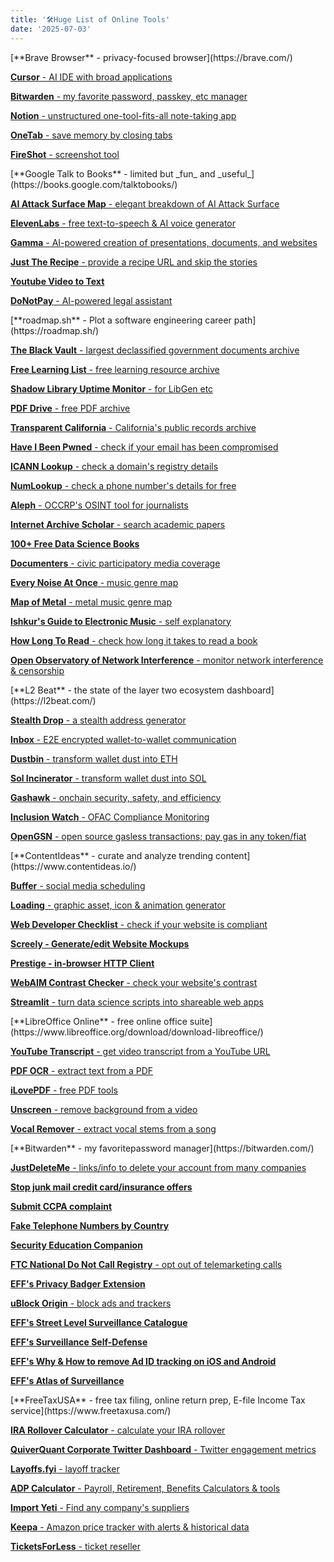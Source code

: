 ```yaml
---
title: '🛠️Huge List of Online Tools'
date: '2025-07-03'
---
```



<ToggleDropdown title="Apps I use AT LEAST once every day">
[**Brave Browser** - privacy-focused browser](https://brave.com/)

[**Cursor** - AI IDE with broad applications](https://cursor.com/)

[**Bitwarden** - my favorite password, passkey, etc manager](https://bitwarden.com/)

[**Notion** - unstructured one-tool-fits-all note-taking app](https://www.notion.so/)

[**OneTab** - save memory by closing tabs](https://chromewebstore.google.com/detail/onetab/chphlpgkkbolifaimnlloiipkdnihall?hl=en)

[**FireShot** - screenshot tool](https://chromewebstore.google.com/detail/take-webpage-screenshots/mcbpblocgmgfnpjjppndjkmgjaogfceg)

</ToggleDropdown>

<ToggleDropdown title="AI">
[**Google Talk to Books** - limited but _fun_ and _useful_](https://books.google.com/talktobooks/)

[**AI Attack Surface Map** - elegant breakdown of AI Attack Surface](https://danielmiessler.com/blog/the-ai-attack-surface-map-v1-0)

[**ElevenLabs** - free text-to-speech & AI voice generator](https://elevenlabs.io/)

[**Gamma** - AI-powered creation of presentations, documents, and websites](https://gamma.app/)

[**Just The Recipe** - provide a recipe URL and skip the stories](https://www.justtherecipe.com/)

[**Youtube Video to Text**](https://www.youvideototext.com/)

[**DoNotPay** - AI-powered legal assistant](https://www.donotpay.com/)

</ToggleDropdown>

<ToggleDropdown title="Archives, Repositories, and OSInt">
[**roadmap.sh** - Plot a software engineering career path](https://roadmap.sh/)

[**The Black Vault** - largest declassified government documents archive](https://www.theblackvault.com/documentarchive/)

[**Free Learning List** - free learning resource archive](https://freelearninglist.org/)

[**Shadow Library Uptime Monitor** - for LibGen etc](https://open-slum.org/)

[**PDF Drive** - free PDF archive](https://www.pdfdrive.com/)

[**Transparent California** - California's public records archive](https://transparentcalifornia.com/)

[**Have I Been Pwned** - check if your email has been compromised](https://haveibeenpwned.com/)

[**ICANN Lookup** - check a domain's registry details](https://lookup.icann.org/en)

[**NumLookup** - check a phone number's details for free](https://www.numlookup.com/)

[**Aleph** - OCCRP's OSINT tool for journalists](https://aleph.occrp.org/)

[**Internet Archive Scholar** - search academic papers](https://scholar.archive.org/)

[**100+ Free Data Science Books**](https://www.learndatasci.com/free-data-science-books/)

[**Documenters** - civic participatory media coverage](https://documenters.org/)

[**Every Noise At Once** - music genre map](http://everynoise.com/engenremap.html)

[**Map of Metal** - metal music genre map](https://mapofmetal.com/)

[**Ishkur's Guide to Electronic Music** - self explanatory](https://music.ishkur.com/)

[**How Long To Read** - check how long it takes to read a book](https://howlongtoread.com/)

[**Open Observatory of Network Interference** - monitor network interference & censorship](https://ooni.org/)

</ToggleDropdown>

<ToggleDropdown title="Blockchain">
[**L2 Beat** - the state of the layer two ecosystem dashboard](https://l2beat.com/)

[**Stealth Drop** - a stealth address generator](https://stealthdrop.xyz/)

[**Inbox** - E2E encrypted wallet-to-wallet communication](https://about.inb0x.life/)

[**Dustbin** - transform wallet dust into ETH](https://dapp.dustbin.pro/)

[**Sol Incinerator** - transform wallet dust into SOL](https://sol-incinerator.com/)

[**Gashawk** - onchain security, safety, and efficiency](https://www.gashawk.io/)

[**Inclusion Watch** - OFAC Compliance Monitoring](https://www.inclusion.watch/)

[**OpenGSN** - open source gasless transactions; pay gas in any token/fiat](https://opengsn.org/)

</ToggleDropdown>

<ToggleDropdown title="Content Creation & WebDev">
[**ContentIdeas** - curate and analyze trending content](https://www.contentideas.io/)

[**Buffer** - social media scheduling](https://buffer.com/)

[**Loading** - graphic asset, icon & animation generator](https://loading.io/)

[**Web Developer Checklist** - check if your website is compliant](https://webdeveloperchecklist.com/)

[**Screely - Generate/edit Website Mockups**](https://screely.com/)

[**Prestige - in-browser HTTP Client**](https://prestige.dev/#!/doc/browser/master)

[**WebAIM Contrast Checker** - check your website's contrast](https://webaim.org/resources/contrastchecker/)

[**Streamlit** - turn data science scripts into shareable web apps](https://streamlit.io/)

</ToggleDropdown>

<ToggleDropdown title="Data Manipulation">
[**LibreOffice Online** - free online office suite](https://www.libreoffice.org/download/download-libreoffice/)

[**YouTube Transcript** - get video transcript from a YouTube URL](https://youtubetranscript.com/)

[**PDF OCR** - extract text from a PDF](https://tools.pdf24.org/en/ocr-pdf)

[**iLovePDF** - free PDF tools](https://www.ilovepdf.com/)

[**Unscreen** - remove background from a video](https://www.unscreen.com/)

[**Vocal Remover** - extract vocal stems from a song](https://vocalremover.org/)

</ToggleDropdown>

<ToggleDropdown title="Privacy & Security">
[**Bitwarden** - my favoritepassword manager](https://bitwarden.com/)

[**JustDeleteMe** - links/info to delete your account from many companies](https://backgroundchecks.org/justdeleteme/)

[**Stop junk mail credit card/insurance offers**](https://consumer.ftc.gov/articles/how-stop-junk-mail#:~:text=To%20opt%20out%20permanently%3A%20Go,you've%20started%20the%20process)

[**Submit CCPA complaint**](https://privacy.ca.gov/submit-a-complaint/ccpa-complaints/#:~:text=If%20you%20believe%20a%20business,address%20listed%20on%20the%20form.)

[**Fake Telephone Numbers by Country**](https://fakenumber.org/)

[**Security Education Companion**](https://securityeducationcompanion.org/)

[**FTC National Do Not Call Registry** - opt out of telemarketing calls](https://www.donotcall.gov/)

[**EFF's Privacy Badger Extension**](https://www.eff.org/privacybadger)

[**uBlock Origin** - block ads and trackers](https://ublockorigin.com/)

[**EFF's Street Level Surveillance Catalogue**](https://sls.eff.org/)

[**EFF's Surveillance Self-Defense**](https://ssd.eff.org/)

[**EFF's Why & How to remove Ad ID tracking on iOS and Android**](https://www.eff.org/deeplinks/2022/05/how-disable-ad-id-tracking-ios-and-android-and-why-you-should-do-it-now)

[**EFF's Atlas of Surveillance**](https://atlasofsurveillance.org/)

</ToggleDropdown>

<ToggleDropdown title="Finance & eCommerce">
[**FreeTaxUSA** - free tax filing, online return prep, E-file Income Tax service](https://www.freetaxusa.com/)

[**IRA Rollover Calculator** - calculate your IRA rollover](https://www.ameriprise.com/financial-news-research/financial-calculators/ira-rollover-calculator)

[**QuiverQuant Corporate Twitter Dashboard** - Twitter engagement metrics](https://www.quiverquant.com/sources/twitter)

[**Layoffs.fyi** - layoff tracker](https://layoffs.fyi/)

[**ADP Calculator** - Payroll, Retirement, Benefits Calculators & tools](https://www.adp.com/resources/tools/calculators.aspx)

[**Import Yeti** - Find any company's suppliers](https://www.importyeti.com/)

[**Keepa** - Amazon price tracker with alerts & historical data](https://keepa.com/#!)

[**TicketsForLess** - ticket reseller](https://www.ticketsforless.com/)

</ToggleDropdown>
